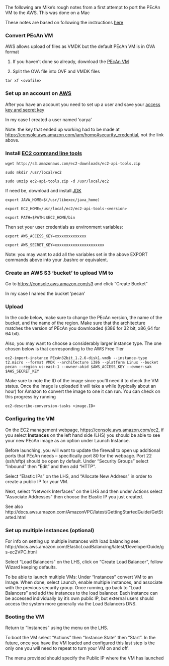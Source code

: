 The following are Mike's rough notes from a first attempt to port the PEcAn VM to the AWS. This was done on a Mac

These notes are based on following the instructions [here](http://www.rittmanmead.com/2014/09/obiee-sampleapp-in-the-cloud-importing-virtualbox-machines-to-aws-ec2/)


### Convert PEcAn VM

AWS allows upload of files as VMDK but the default PEcAn VM is in OVA format

1. If you haven't done so already, download the [PEcAn VM](http://isda.ncsa.illinois.edu/download/index.php?project=PEcAn&sort=category)

2. Split the OVA file into OVF and VMDK files

`
tar xf <ovafile>
` 

### Set up an account on [AWS](http://aws.amazon.com/)

After you have an account you need to set up a user and save your [access key and secret key](http://docs.aws.amazon.com/IAM/latest/UserGuide/ManagingCredentials.html)

In my case I created a user named 'carya'

Note: the key that ended up working had to be made at [https://console.aws.amazon.com/iam/home#security_credential](https://console.aws.amazon.com/iam/home#security_credential), not the link above.

### Install [EC2 command line tools](http://docs.aws.amazon.com/AWSEC2/latest/CommandLineReference/set-up-ec2-cli-linux.html)

`wget http://s3.amazonaws.com/ec2-downloads/ec2-api-tools.zip`

`sudo mkdir /usr/local/ec2`

`sudo unzip ec2-api-tools.zip -d /usr/local/ec2`

If need be, download and install [JDK](http://www.oracle.com/technetwork/java/javase/downloads/index.html)

`export JAVA_HOME=$(/usr/libexec/java_home)`

`export EC2_HOME=/usr/local/ec2/ec2-api-tools-<version>`

`export PATH=$PATH:$EC2_HOME/bin`


Then set your user credentials as environment variables:

`export AWS_ACCESS_KEY=xxxxxxxxxxxxxx`

`export AWS_SECRET_KEY=xxxxxxxxxxxxxxxxxxxxxx`

Note: you may want to add all the variables set in the above EXPORT commands above into your .bashrc or equivalent.

### Create an AWS S3 'bucket' to upload VM to

Go to [https://console.aws.amazon.com/s3](https://console.aws.amazon.com/s3) and click "Create Bucket"

In my case I named the bucket 'pecan'


### Upload

In the code below, make sure to change the PEcAn version, the name of the bucket, and the name of the region. Make sure that the architecture matches the version of PEcAn you downloaded (i386 for 32 bit, x86_64 for 64 bit).

Also, you may want to choose a considerably larger instance type. The one chosen below is that corresponding to the AWS Free Tier

`
ec2-import-instance PEcAn32bit_1.2.6-disk1.vmdk --instance-type t2.micro --format VMDK --architecture i386 --platform Linux --bucket pecan --region us-east-1 --owner-akid $AWS_ACCESS_KEY --owner-sak $AWS_SECRET_KEY
`

Make sure to note the ID of the image since you'll need it to check the VM status.  Once the image is uploaded it will take a while (typically about an hour) for Amazon to convert the image to one it can run. You can check on this progress by running

`
ec2-describe-conversion-tasks <image.ID>
`

### Configuring the VM

On the EC2 management webpage, [https://console.aws.amazon.com/ec2](https://console.aws.amazon.com/ec2), if you select **Instances** on the left hand side (LHS) you should be able to see your new PEcAn image as an option under Launch Instance.

Before launching, you will want to update the firewall to open up additional ports that PEcAn needs -- specifically port 80 for the webpage. Port 22 (ssh/sftp) should be open by default.  Under "Security Groups" select "Inbound" then "Edit" and then add "HTTP".

Select "Elastic IPs" on the LHS, and "Allocate New Address" in order to create a public IP for your VM. 

Next, select "Network Interfaces" on the LHS and then under Actions select "Associate Addresses" then choose the Elastic IP you just created.

See also http://docs.aws.amazon.com/AmazonVPC/latest/GettingStartedGuide/GetStarted.html

### Set up multiple instances (optional)

For info on setting up multiple instances with load balancing see: http://docs.aws.amazon.com/ElasticLoadBalancing/latest/DeveloperGuide/gs-ec2VPC.html

Select "Load Balancers" on the LHS, click on "Create Load Balancer", follow Wizard keeping defaults.

To be able to launch multiple VMs: Under "Instances" convert VM to an Image. When done, select Launch, enable multiple instances, and associate with the previous security group. Once running, go back to "Load Balancers" and add the instances to the load balancer. Each instance can be accessed individually by it's own public IP, but external users should access the system more generally via the Load Balancers DNS.

### Booting the VM

Return to "Instances" using the menu on the LHS.

To boot the VM select "Actions" then "Instance State" then "Start". In the future, once you have the VM loaded and configured this last step is the only one you will need to repeat to turn your VM on and off.

The menu provided should specify the Public IP where the VM has launched
